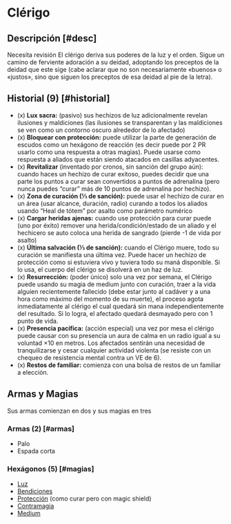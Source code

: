 
# Clérigo

<Bleed>
  <Screenshot src={holyWarriorPic} alt="placeholder" full />
</Bleed>

## Descripción [#desc]

<Callout type="warning" emoji="🔎">
  Necesita revisión
</Callout>
El clérigo deriva sus poderes de la luz y el orden. Sigue un camino de ferviente 
adoración a su deidad, adoptando los preceptos de la deidad que este sige 
(cabe aclarar que no son necesariamente «buenos» o «justos», sino que siguen los 
preceptos de esa deidad al pie de la letra).

## Historial (9) [#historial]

- (x) **Lux sacra:** (pasivo) sus hechizos de luz adicionalmente revelan ilusiones y maldiciones (las ilusiones se transparentan y las maldiciones se ven como un contorno oscuro alrededor de lo afectado)
- (x) **Bloquear con protección:** puede utilizar la parte de generación de escudos como un hexágono de reacción (es decir puede por 2 PR usarlo como una respuesta a otras magias). Puede usarse como respuesta a aliados que están siendo atacados en casillas adyacentes.
- (x) **Revitalizar** (inventado por cronos, sin sanción del grupo aún): cuando haces un hechizo de curar exitoso, puedes decidir que una parte los puntos a curar sean convertidos a puntos de adrenalina (pero nunca puedes “curar” más de 10 puntos de adrenalina por hechizo).
- (x) **Zona de curación (⅓ de sanción):** puede usar el hechizo de curar en un área (usar alcance, duración, radio) curando a todos los aliados usando “Heal de tótem” por asalto como parámetro numérico
- (x) **Cargar heridas ajenas:** cuando use protección para curar puede (uno por éxito) remover una herida/condición/estado de un aliado y el hechicero se auto coloca una herida de sangrado (pierde -1 de vida por asalto)
- (x) **Última salvación (⅓ de sanción):** cuando el Clérigo muere, todo su curación se manifiesta una última vez. Puede hacer un hechizo de protección como si estuviera vivo y tuviera todo su maná disponible. Si lo usa, el cuerpo del clérigo se disolverá en un haz de luz.
- (x) **Resurrección:** (poder único) solo una vez por semana, el Clérigo puede usando su magia de medium junto con curación, traer a la vida alguien recientemente fallecido (debe estar junto al cadáver y a una hora como máximo del momento de su muerte), el proceso agota inmediatamente al clérigo el cual quedará sin mana independientemente del resultado. Si lo logra, el afectado quedará desmayado pero con 1 punto de vida.
- (x) **Presencia pacífica:** (acción especial) una vez por mesa el clérigo puede causar con su presencia un aura de calma en un radio igual a su voluntad ×10 en metros. Los afectados sentirán una necesidad de tranquilizarse y cesar cualquier actividad violenta (se resiste con un chequeo de resistencia mental contra un VE de 6).
- (x) **Restos de familiar:** comienza con una bolsa de restos de un familiar a elección.

## Armas y Magias
Sus armas comienzan en dos y sus magias en tres

### Armas (2) [#armas]

- Palo
- Espada corta

### Hexágonos (5) [#magias]

- [Luz](/docs/list-hexagons/e01)
- [Bendiciones](/docs/list-hexagons/e04)
- [Protección](/docs/list-hexagons/e19) (como curar pero con magic shield)
- [Contramagia](/docs/list-hexagons/e12)
- [Medium](/docs/list-hexagons/e21)
